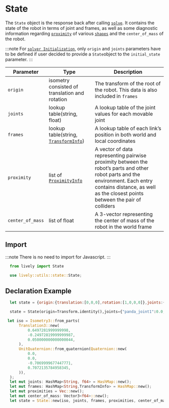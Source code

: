 # State

The `State` object is the response back after calling [`solve`](Solver/Methods/solve). 
It contains the state of the robot in terms of joint and frames, as well as some diagnostic information regarding [`proximity`](../API/Info/proximityInfo) of various [`shapes`](../API/Shapes/) and the `center_of_mass` of the robot. 

:::note
For [`solver Initialization`](docs/API/Solver/initialization.mdx), only `origin` and `joints` parameters have to be defined if user decided to provide a `State`object to the `initial_state` parameter.
:::

| Parameter |Type| Description |
|---|---|---|
|`origin`|isometry consisted of translation and rotation|The transform of the root of the robot. This data is also included in `frames`|
|`joints`|lookup table(string, float)|A lookup table of the joint values for each movable joint|
|`frames`|lookup table(string, [`TransformInfo`](../API/Info/transformInfo))|A lookup table of each link’s position in both world and local coordinates|
|`proximity`|list of [`ProximityInfo`](../API/Info/proximityInfo)|A vector of data representing pairwise proximity between the robot’s parts and other robot parts and the environment. Each entry contains distance, as well as the closest points between the pair of colliders|
|`center_of_mass`|list of float|A 3-vector representing the center of mass of the robot in the world frame|

 

## Import

:::note
There is no need to import for Javascript.
:::

<Tabs>
  <TabItem value="py" label="Python">

  ```py
    from lively import State
  ```
   </TabItem>
   <TabItem value= "rust" label="Rust"> 

   ```rust
     use lively::utils::state::State;
   ``` 
   </TabItem>
</Tabs> 

## Declaration Example
<Tabs>
  <TabItem value="js" label="Javascript">

  ```js
    let state = {origin:{translation:[0,0,0],rotation:[1,0,0,0]},joints:{"panda_joint1":0.0,"panda_joint2":0.0}}
  ```

  </TabItem>
  <TabItem value="py" label="Python">

  ```py
    state = State(origin=Transform.identity(),joints={"panda_joint1":0.0,"panda_joint2":0.0})
  ```
   </TabItem>
   <TabItem value= "rust" label="Rust"> 

   ```rust
    let iso = Isometry3::from_parts(
         Translation3::new(
             0.6497281999999998,
             -0.24972819999999987,
             0.050000000000000044,
         ),
         UnitQuaternion::from_quaternion(Quaternion::new(
             0.0,
             0.0,
             -0.7069999677447771,
             0.7072135784958345,
         )),
     );
     let mut joints: HashMap<String, f64> = HashMap::new();
     let mut frames: HashMap<String,TransformInfo> = HashMap::new();
     let mut proximities = Vec::new();
     let mut center_of_mass: Vector3<f64>::new();
     let state = State::new(iso, joints, frames, proximities, center_of_mass);
   ``` 
   </TabItem>
</Tabs>


